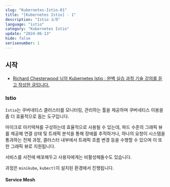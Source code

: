 ```yaml
---
slug: "Kubernetes-Istio-01"
title: "[Kubernetes Istio] - 1"
description: "Istio 소개"
language: "istio"
category: "Kubernetes Istio"
update: "2024-06-13"
hide: false
serisenumber: 1
---
```


## 시작

- [Richard Chesterwood 님의 Kubernetes Istio : 완벽 실습 과정 기술 강의를 듣고 작성한 글입니다.](https://www.udemy.com/course/kubernetes-istio-hands-on/)

### Istio

`Istio`는 쿠버네티스 클러스터를 모니터링, 관리하는 툴을 제공하며 쿠버네티스 이용을 좀 더 효율적으로 돕는 도구입니다.

마이크로 아키텍쳐를 구성하는데 효율적으로 사용될 수 있는데, 파드 수준의 그래픽 뷰를 제공해 연결 상태 및 트래픽 분석을 통해 장애를 추적하거나, 하나의 요청이 시스템을 통과하는 전체 과정, 클러스터 내부에서 트래픽 흐름 변경 등을 수행할 수 있으며 이 또한 그래픽 뷰로 지원됩니다.

서비스를 사전에 배포해두고 사용자에게는 비활성해둘수도 있습니다. 

과정은 `minikube`, `kubectl`이 설치된 환경에서 진행됩니다.

#### Service Mesh
